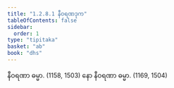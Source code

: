 ```yaml
---
title: "1.2.8.1 နီဝရဏဒုက"
tableOfContents: false
sidebar:
  order: 1
type: "tipitaka"
basket: "ab"
book: "dhs"
---
```



<DynamicBreadcrumb />

<Division number="66" book="dhs">

<Paragraph number="162" book="dhs">
နီဝရဏာ ဓမ္မာ. (<Emphasis>1158, 1503</Emphasis>)
</Paragraph>

<Paragraph number="163" book="dhs">
နော နီဝရဏာ ဓမ္မာ. (<Emphasis>1169, 1504</Emphasis>)
</Paragraph>
</Division>